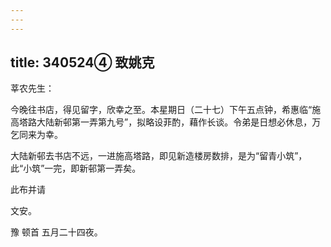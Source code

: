 ```yaml
---
---
---
```

title: 340524④ 致姚克
---




莘农先生：

今晚往书店，得见留字，欣幸之至。本星期日（二十七）下午五点钟，希惠临“施高塔路大陆新邨第一弄第九号”，拟略设菲酌，藉作长谈。令弟是日想必休息，万乞同来为幸。

大陆新邨去书店不远，一进施高塔路，即见新造楼房数排，是为“留青小筑”，此“小筑”一完，即新邨第一弄矣。

此布并请

文安。

豫 顿首 五月二十四夜。